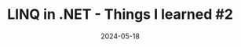---
title: 'LINQ in .NET - Things I learned #2'
date: '2024-05-18'
tags: ['dotnet', 'braindump', 'csharp']
draft: true 
summary: 'Another video! This time we jump into LINQ with Stephen Toub and Scott Hanselman.'
---